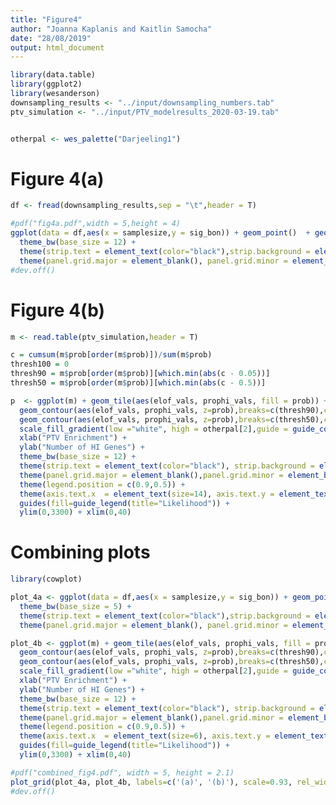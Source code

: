 ```yaml
---
title: "Figure4"
author: "Joanna Kaplanis and Kaitlin Samocha"
date: "28/08/2019"
output: html_document
---
```


```r
library(data.table)
library(ggplot2)
library(wesanderson)
downsampling_results <- "../input/downsampling_numbers.tab"
ptv_simulation <- "../input/PTV_modelresults_2020-03-19.tab"


otherpal <- wes_palette("Darjeeling1")
```

# Figure 4(a)  

```r
df <- fread(downsampling_results,sep = "\t",header = T)

#pdf("fig4a.pdf",width = 5,height = 4)
ggplot(data = df,aes(x = samplesize,y = sig_bon)) + geom_point()  + geom_line() + xlab("Downsampled sample size") + ylab("Number of DeNovoWEST significant genes")+
  theme_bw(base_size = 12) +
  theme(strip.text = element_text(color="black"),strip.background = element_rect(fill="white", size=0),panel.border = element_blank()) + 
  theme(panel.grid.major = element_blank(), panel.grid.minor = element_blank(), axis.text=element_text(size=14), axis.title=element_text(size=16)) 
#dev.off()
```

# Figure 4(b)  

```r
m <- read.table(ptv_simulation,header = T)

c = cumsum(m$prob[order(m$prob)])/sum(m$prob)
thresh100 = 0
thresh90 = m$prob[order(m$prob)][which.min(abs(c - 0.05))]
thresh50 = m$prob[order(m$prob)][which.min(abs(c - 0.5))]

p  <- ggplot(m) + geom_tile(aes(elof_vals, prophi_vals, fill = prob)) + 
  geom_contour(aes(elof_vals, prophi_vals, z=prob),breaks=c(thresh90),colour=otherpal[3], size=0.8) +
  geom_contour(aes(elof_vals, prophi_vals, z=prob),breaks=c(thresh50),colour=otherpal[1], size=0.8) +
  scale_fill_gradient(low ="white", high = otherpal[2],guide = guide_colorbar(title = "Prob"),oob = scales::squish,limits = NULL) + 
  xlab("PTV Enrichment") + 
  ylab("Number of HI Genes") +
  theme_bw(base_size = 12) +
  theme(strip.text = element_text(color="black"), strip.background = element_rect(fill="white", size=0), panel.border = element_blank()) + 
  theme(panel.grid.major = element_blank(),panel.grid.minor = element_blank()) + 
  theme(legend.position = c(0.9,0.5)) +
  theme(axis.text.x  = element_text(size=14), axis.text.y = element_text(size=14), axis.title = element_text(size=16), legend.text = element_text(size=12)) +
  guides(fill=guide_legend(title="Likelihood")) + 
  ylim(0,3300) + xlim(0,40)
```

# Combining plots  

```r
library(cowplot)

plot_4a <- ggplot(data = df,aes(x = samplesize,y = sig_bon)) + geom_point()  + geom_line() + xlab("Downsampled sample size") + ylab("Number of DeNovoWEST\nsignificant genes")+
  theme_bw(base_size = 5) +
  theme(strip.text = element_text(color="black"),strip.background = element_rect(fill="white", size=0),panel.border = element_blank()) + 
  theme(panel.grid.major = element_blank(), panel.grid.minor = element_blank(), axis.text=element_text(size=6), axis.title=element_text(size=7)) 

plot_4b <- ggplot(m) + geom_tile(aes(elof_vals, prophi_vals, fill = prob)) + 
  geom_contour(aes(elof_vals, prophi_vals, z=prob),breaks=c(thresh90),colour=otherpal[3], size=0.5) +
  geom_contour(aes(elof_vals, prophi_vals, z=prob),breaks=c(thresh50),colour=otherpal[1], size=0.5) +
  scale_fill_gradient(low ="white", high = otherpal[2],guide = guide_colorbar(title = "Prob"),oob = scales::squish,limits = NULL) + 
  xlab("PTV Enrichment") + 
  ylab("Number of HI Genes") +
  theme_bw(base_size = 12) +
  theme(strip.text = element_text(color="black"), strip.background = element_rect(fill="white", size=0), panel.border = element_blank()) + 
  theme(panel.grid.major = element_blank(),panel.grid.minor = element_blank()) + 
  theme(legend.position = c(0.9,0.5)) +
  theme(axis.text.x  = element_text(size=6), axis.text.y = element_text(size=6), axis.title = element_text(size=7), legend.text = element_text(size=5),legend.title = element_text(size = 6)) +
  guides(fill=guide_legend(title="Likelihood")) + 
  ylim(0,3300) + xlim(0,40)

#pdf("combined_fig4.pdf", width = 5, height = 2.1)
plot_grid(plot_4a, plot_4b, labels=c('(a)', '(b)'), scale=0.93, rel_widths = c(1,1.25),label_size = 8)
#dev.off()
```